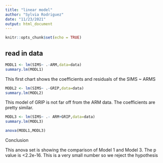 ```yaml
---
title: "linear model"
author: "Sylvia Rodriguez"
date: "11/23/2021"
output: html_document
---
```


```r
knitr::opts_chunk$set(echo = TRUE)
```


## read in data

```r
MODL1 <- lm(SIMS~ .-ARM,data=data)
summary.lm(MODL1)
```

This first chart shows the coefficients and residuals of the SIMS ~ ARMS

```r
MODL2 <- lm(SIMS~ .-GRIP,data=data)
summary.lm(MODL2)
```

This model of GRIP is not far off from the ARM data. The coefficients are pretty similar. 


```r
MODL3 <- lm(SIMS~ .- ARM+GRIP,data=data)
summary.lm(MODL3)
```


```r
anova(MODL1,MODL3)
```

Conclusion 

This anova set is showing the comparison of Model 1 and Model 3. The p value is <2.2e-16. This is a very small number so we reject the hypothesis 
